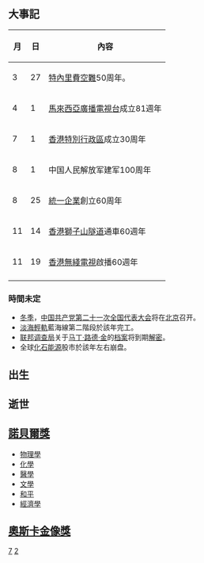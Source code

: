 {{Request translation}}
{{noteTA
|G1=StarTrek
}}
{{年|2027}}

== 大事記 ==
{| class="wikitable"
|-
!月!!日!!內容
|-
| 3 || 27 || [[特內里費空難|特內里費空難]]50周年。
|-
|4||1||[[馬來西亞廣播電視台|馬來西亞廣播電視台]]成立81週年
|-
| 7 || 1 || [[香港特別行政區|香港特別行政區]]成立30周年
|-
| 8 || 1 || 中国人民解放军建军100周年
|-
| 8 || 25 || [[統一企業|統一企業]]創立60周年
|-
| 11 || 14 || [[香港|香港]][[獅子山隧道|獅子山隧道]]通車60週年
|-
| 11 || 19 || [[香港無綫電視|香港無綫電視]]啟播60週年
|-
|}
=== 時間未定 ===
*[[冬季|冬季]]，[[中国共产党|中国共产党]][[第二十一次全国代表大会|第二十一次全国代表大会]]将在[[北京|北京]]召开。
*[[淡海輕軌|淡海輕軌]]藍海線第二階段於該年完工。
*[[联邦调查局|联邦调查局]]关于[[马丁·路德·金|马丁·路德·金]]的[[档案|档案]]将到期[[解密|解密]]。
* 全球[[化石能源|化石能源]]股市於該年左右崩盘。

== 出生 ==

== 逝世 ==

== [[諾貝爾獎|諾貝爾獎]] ==
* [[諾貝爾物理學獎|物理學]]
* [[諾貝爾化學獎|化學]]
* [[諾貝爾醫學獎|醫學]]
* [[諾貝爾文學獎|文學]]
* [[諾貝爾和平獎|和平]]
* [[諾貝爾經濟學獎|經濟學]]

== [[奧斯卡金像獎|奧斯卡金像獎]] ==


[[Category:2020年代|7]]
[[Category:21世纪各年|2]]